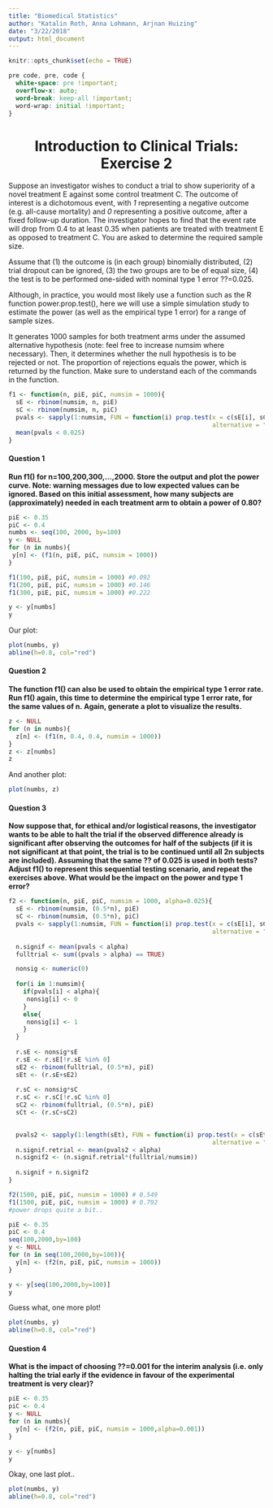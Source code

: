 ```yaml
---
title: "Biomedical Statistics"
author: "Katalin Roth, Anna Lohmann, Arjnan Huizing"
date: "3/22/2018"
output: html_document
---
```


```r
knitr::opts_chunk$set(echo = TRUE)
```

```css
pre code, pre, code {
  white-space: pre !important;
  overflow-x: auto;
  word-break: keep-all !important;
  word-wrap: initial !important;
}
```

<center> <h1>Introduction to Clinical Trials: Exercise 2</h1> </center>

Suppose an investigator wishes to conduct a trial to show superiority of a novel treatment E against some control treatment C. The outcome of interest is a dichotomous event, with *1* representing a negative outcome (e.g. all-cause mortality) and *0* representing a positive outcome, after a fixed follow-up duration. The investigator hopes to find that the event rate will drop from 0.4 to at least 0.35 when patients are treated with treatment E as opposed to treatment C. You are asked to determine the required sample size.

Assume that (1) the outcome is (in each group) binomially distributed, (2) trial dropout can be ignored, (3) the two groups are to be of equal size, (4) the test is to be performed one-sided with nominal type 1 error ??=0.025.

Although, in practice, you would most likely use a function such as the R function power.prop.test(), here we will use a simple simulation study to estimate the power (as well as the empirical type 1 error) for a range of sample sizes.

It generates 1000 samples for both treatment arms under the assumed alternative
hypothesis (note: feel free to increase numsim where necessary). Then, it
determines whether the null hypothesis is to be rejected or not. The proportion
of rejections equals the power, which is returned by the function. Make sure to
understand each of the commands in the function.

```r
f1 <- function(n, piE, piC, numsim = 1000){
  sE <- rbinom(numsim, n, piE)
  sC <- rbinom(numsim, n, piC)
  pvals <- sapply(1:numsim, FUN = function(i) prop.test(x = c(sE[i], sC[i]), n = c(n, n),
                                                        alternative = "less")$p.value)
  mean(pvals < 0.025)
}
```



#### Question 1
**Run f1() for n=100,200,300,...,2000. Store the output and plot the power curve. Note: warning messages due to low expected values can be ignored. Based on this initial assessment, how many subjects are (approximately) needed in each treatment arm to obtain a power of 0.80?**

```r
piE <- 0.35
piC <- 0.4
numbs <- seq(100, 2000, by=100)
y <- NULL
for (n in numbs){
 y[n] <- (f1(n, piE, piC, numsim = 1000))
}

f1(100, piE, piC, numsim = 1000) #0.092
f1(200, piE, piC, numsim = 1000) #0.146
f1(300, piE, piC, numsim = 1000) #0.222

y <- y[numbs]
y
```

Our plot:

```r
plot(numbs, y)
abline(h=0.8, col="red")
```


#### Question 2
**The function f1() can also be used to obtain the empirical type 1 error rate. Run f1() again, this time to determine the empirical type 1 error rate, for the same values of n. Again, generate a plot to visualize the results.**

```r
z <- NULL
for (n in numbs){
  z[n] <- (f1(n, 0.4, 0.4, numsim = 1000))
}
z <- z[numbs]
z
```

And another plot:

```r
plot(numbs, z)
```


#### Question 3
**Now suppose that, for ethical and/or logistical reasons, the investigator wants to be able to halt the trial if the observed difference already is significant after observing the outcomes for half of the subjects (if it is not significant at that point, the trial is to be continued until all 2n subjects are included). Assuming that the same ?? of 0.025 is used in both tests? Adjust f1() to represent this sequential testing scenario, and repeat the exercises above. What would be the impact on the power and type 1 error?**

```r
f2 <- function(n, piE, piC, numsim = 1000, alpha=0.025){
  sE <- rbinom(numsim, (0.5*n), piE)
  sC <- rbinom(numsim, (0.5*n), piC)
  pvals <- sapply(1:numsim, FUN = function(i) prop.test(x = c(sE[i], sC[i]), n = c((0.5*n), (0.5*n)),
                                                        alternative = "less")$p.value)
  
  n.signif <- mean(pvals < alpha)
  fulltrial <- sum((pvals > alpha) == TRUE)

  nonsig <- numeric(0)
  
  for(i in 1:numsim){
    if(pvals[i] < alpha){
     nonsig[i] <- 0
    }
    else{
     nonsig[i] <- 1
    }
  }
  
  r.sE <- nonsig*sE
  r.sE <- r.sE[!r.sE %in% 0]
  sE2 <- rbinom(fulltrial, (0.5*n), piE)
  sEt <- (r.sE+sE2)
  
  r.sC <- nonsig*sC
  r.sC <- r.sC[!r.sC %in% 0]
  sC2 <- rbinom(fulltrial, (0.5*n), piE)
  sCt <- (r.sC+sC2)

  
  pvals2 <- sapply(1:length(sEt), FUN = function(i) prop.test(x = c(sEt[i], sCt[i]), n = c(n, n),
                                                        alternative = "less")$p.value)
  n.signif.retrial <- mean(pvals2 < alpha)
  n.signif2 <- (n.signif.retrial*(fulltrial/numsim))
  
  n.signif + n.signif2
}

f2(1500, piE, piC, numsim = 1000) # 0.549
f1(1500, piE, piC, numsim = 1000) # 0.792
#power drops quite a bit..

piE <- 0.35
piC <- 0.4
seq(100,2000,by=100)
y <- NULL
for (n in seq(100,2000,by=100)){
  y[n] <- (f2(n, piE, piC, numsim = 1000))
}

y <- y[seq(100,2000,by=100)]
y
```

Guess what, one more plot!

```r
plot(numbs, y)
abline(h=0.8, col="red")
```


#### Question 4
**What is the impact of choosing ??=0.001 for the interim analysis (i.e. only halting the trial early if the evidence in favour of the experimental treatment is very clear)?**

```r
piE <- 0.35
piC <- 0.4
y <- NULL
for (n in numbs){
  y[n] <- (f2(n, piE, piC, numsim = 1000,alpha=0.001))
}

y <- y[numbs]
y
```

Okay, one last plot..

```r
plot(numbs, y)
abline(h=0.8, col="red")
```

